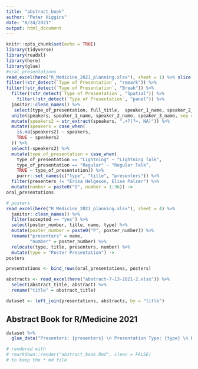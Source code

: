 ```yaml
---
title: "abstract_book"
author: "Peter Higgins"
date: "8/24/2021"
output: html_document
---
```


```r
knitr::opts_chunk$set(echo = TRUE)
library(tidyverse)
library(readxl)
library(here)
library(glue)
#oral_presentations
read_excel(here("R_Medicine_2021_planning.xlsx"), sheet = 1) %>% slice(-(2:13)) %>% filter(Location=="Crowdcast") %>%  filter(!str_detect(`Type of Presentation`, "Remark")) %>% 
filter(!str_detect(`Type of Presentation`, "remark")) %>% 
filter(!str_detect(`Type of Presentation`, "Break")) %>% 
  filter(!str_detect(`Type of Presentation`, "Spatial")) %>% 
    filter(!str_detect(`Type of Presentation`, "panel")) %>% 
  janitor::clean_names() %>% 
   select(type_of_presentation, full_title,  speaker_1_name, speaker_2_name, speaker_3_name) %>% 
  unite(speakers, speaker_1_name, speaker_2_name, speaker_3_name, sep = ", ") %>% 
  mutate(speakers2 = str_extract(speakers, ".+?(?=, NA)")) %>% 
  mutate(speakers = case_when(
    is.na(speakers2) ~ speakers,
    TRUE ~ speakers2
  )) %>% 
  select(-speakers2) %>% 
  mutate(type_of_presentation = case_when(
    type_of_presentation == "Lightning" ~ "Lightning Talk",
    type_of_presentation == "Regular" ~ "Regular Talk",
    TRUE ~ type_of_presentation)) %>% 
    purrr::set_names(c("type", "title", "presenters")) %>% 
  filter(presenters != "Erika Helgeson, Elise Palzer") %>% 
  mutate(number = paste0("O", number = 1:36)) ->
oral_presentations

# posters
read_excel(here("R_Medicine_2021_planning.xlsx"), sheet = 4) %>% 
  janitor::clean_names() %>% 
  filter(accepted == "yes") %>% 
  select(poster_number, title, name, type) %>% 
  mutate(poster_number = paste0("P", poster_number)) %>% 
  rename("presenters" = name,
         "number" = poster_number) %>% 
  relocate(type, title, presenters, number) %>% 
  mutate(type = "Poster Presentation") ->
posters

presentations <- bind_rows(oral_presentations, posters)

abstracts <- read_excel(here("abstract-7-13-2021-2.xlsx")) %>% 
  select(abstract_title, abstract) %>% 
  rename("title" = abstract_title) 

dataset <- left_join(presentations, abstracts, by = "title")
```

## Abstract Book for R/Medicine 2021


```r
dataset %>% 
  glue_data("Presenters: {presenters} \n Presentation Type: {type} \n Presentation: {number} \n Title: {title} \n  Abstract: {abstract} \n \n")

# rendered with
# rmarkdown::render("abstract_book.Rmd", clean = FALSE)
# to keep the *.md file
```


